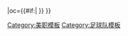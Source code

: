 {{fb team |t=新英格蘭革命 |tan=新英格蘭革命 |tc=USA |abb={{#if:{{{abb|}}}|NER}}|oc={{#if:{{{oc|}}}|{{{oc}}} }} }}<!--
--><noinclude>[[Category:美职模板]][[Category:足球队模板]]</noinclude>